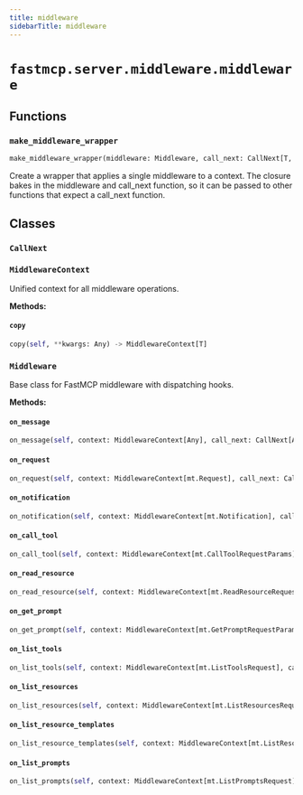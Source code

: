 ```yaml
---
title: middleware
sidebarTitle: middleware
---
```


# `fastmcp.server.middleware.middleware`

## Functions

### `make_middleware_wrapper` <sup><a href="https://github.com/pchaganti/gx-fast-mcp/blob/main/src/fastmcp/server/middleware/middleware.py#L66" target="_blank"><Icon icon="github" style="width: 14px; height: 14px;" /></a></sup>

```python
make_middleware_wrapper(middleware: Middleware, call_next: CallNext[T, R]) -> CallNext[T, R]
```


Create a wrapper that applies a single middleware to a context. The
closure bakes in the middleware and call_next function, so it can be
passed to other functions that expect a call_next function.


## Classes

### `CallNext` <sup><a href="https://github.com/pchaganti/gx-fast-mcp/blob/main/src/fastmcp/server/middleware/middleware.py#L42" target="_blank"><Icon icon="github" style="width: 14px; height: 14px;" /></a></sup>

### `MiddlewareContext` <sup><a href="https://github.com/pchaganti/gx-fast-mcp/blob/main/src/fastmcp/server/middleware/middleware.py#L47" target="_blank"><Icon icon="github" style="width: 14px; height: 14px;" /></a></sup>


Unified context for all middleware operations.


**Methods:**

#### `copy` <sup><a href="https://github.com/pchaganti/gx-fast-mcp/blob/main/src/fastmcp/server/middleware/middleware.py#L62" target="_blank"><Icon icon="github" style="width: 14px; height: 14px;" /></a></sup>

```python
copy(self, **kwargs: Any) -> MiddlewareContext[T]
```

### `Middleware` <sup><a href="https://github.com/pchaganti/gx-fast-mcp/blob/main/src/fastmcp/server/middleware/middleware.py#L79" target="_blank"><Icon icon="github" style="width: 14px; height: 14px;" /></a></sup>


Base class for FastMCP middleware with dispatching hooks.


**Methods:**

#### `on_message` <sup><a href="https://github.com/pchaganti/gx-fast-mcp/blob/main/src/fastmcp/server/middleware/middleware.py#L126" target="_blank"><Icon icon="github" style="width: 14px; height: 14px;" /></a></sup>

```python
on_message(self, context: MiddlewareContext[Any], call_next: CallNext[Any, Any]) -> Any
```

#### `on_request` <sup><a href="https://github.com/pchaganti/gx-fast-mcp/blob/main/src/fastmcp/server/middleware/middleware.py#L133" target="_blank"><Icon icon="github" style="width: 14px; height: 14px;" /></a></sup>

```python
on_request(self, context: MiddlewareContext[mt.Request], call_next: CallNext[mt.Request, Any]) -> Any
```

#### `on_notification` <sup><a href="https://github.com/pchaganti/gx-fast-mcp/blob/main/src/fastmcp/server/middleware/middleware.py#L140" target="_blank"><Icon icon="github" style="width: 14px; height: 14px;" /></a></sup>

```python
on_notification(self, context: MiddlewareContext[mt.Notification], call_next: CallNext[mt.Notification, Any]) -> Any
```

#### `on_call_tool` <sup><a href="https://github.com/pchaganti/gx-fast-mcp/blob/main/src/fastmcp/server/middleware/middleware.py#L147" target="_blank"><Icon icon="github" style="width: 14px; height: 14px;" /></a></sup>

```python
on_call_tool(self, context: MiddlewareContext[mt.CallToolRequestParams], call_next: CallNext[mt.CallToolRequestParams, ToolResult]) -> ToolResult
```

#### `on_read_resource` <sup><a href="https://github.com/pchaganti/gx-fast-mcp/blob/main/src/fastmcp/server/middleware/middleware.py#L154" target="_blank"><Icon icon="github" style="width: 14px; height: 14px;" /></a></sup>

```python
on_read_resource(self, context: MiddlewareContext[mt.ReadResourceRequestParams], call_next: CallNext[mt.ReadResourceRequestParams, mt.ReadResourceResult]) -> mt.ReadResourceResult
```

#### `on_get_prompt` <sup><a href="https://github.com/pchaganti/gx-fast-mcp/blob/main/src/fastmcp/server/middleware/middleware.py#L161" target="_blank"><Icon icon="github" style="width: 14px; height: 14px;" /></a></sup>

```python
on_get_prompt(self, context: MiddlewareContext[mt.GetPromptRequestParams], call_next: CallNext[mt.GetPromptRequestParams, mt.GetPromptResult]) -> mt.GetPromptResult
```

#### `on_list_tools` <sup><a href="https://github.com/pchaganti/gx-fast-mcp/blob/main/src/fastmcp/server/middleware/middleware.py#L168" target="_blank"><Icon icon="github" style="width: 14px; height: 14px;" /></a></sup>

```python
on_list_tools(self, context: MiddlewareContext[mt.ListToolsRequest], call_next: CallNext[mt.ListToolsRequest, list[Tool]]) -> list[Tool]
```

#### `on_list_resources` <sup><a href="https://github.com/pchaganti/gx-fast-mcp/blob/main/src/fastmcp/server/middleware/middleware.py#L175" target="_blank"><Icon icon="github" style="width: 14px; height: 14px;" /></a></sup>

```python
on_list_resources(self, context: MiddlewareContext[mt.ListResourcesRequest], call_next: CallNext[mt.ListResourcesRequest, list[Resource]]) -> list[Resource]
```

#### `on_list_resource_templates` <sup><a href="https://github.com/pchaganti/gx-fast-mcp/blob/main/src/fastmcp/server/middleware/middleware.py#L182" target="_blank"><Icon icon="github" style="width: 14px; height: 14px;" /></a></sup>

```python
on_list_resource_templates(self, context: MiddlewareContext[mt.ListResourceTemplatesRequest], call_next: CallNext[mt.ListResourceTemplatesRequest, list[ResourceTemplate]]) -> list[ResourceTemplate]
```

#### `on_list_prompts` <sup><a href="https://github.com/pchaganti/gx-fast-mcp/blob/main/src/fastmcp/server/middleware/middleware.py#L189" target="_blank"><Icon icon="github" style="width: 14px; height: 14px;" /></a></sup>

```python
on_list_prompts(self, context: MiddlewareContext[mt.ListPromptsRequest], call_next: CallNext[mt.ListPromptsRequest, list[Prompt]]) -> list[Prompt]
```
